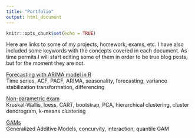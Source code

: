 ```yaml
---
title: "Portfolio"
output: html_document
---
```


```r
knitr::opts_chunk$set(echo = TRUE)
```


Here are links to some of my projects, homework, exams, etc. I have also included some keywords with the concepts covered in each document. As time permits I will start editing some of them in order to be true blog posts, but for the moment they are not.      

[Forecasting with ARIMA model in R](/portfolio/arima_forecast_in_R.html)    
Time series, ACF, PACF, ARIMA, seasonality, forecasting, variance stabilization transformation, differencing       

[Non-parametric exam](/portfolio/non_parametric_exam_2.html)     
Kruskal-Wallis, loess, CART, bootstrap, PCA, hierarchical clustering, cluster dendrogram, k-means clustering    

[GAMs](/portfolio/Homework_4_Juan_M_Canovas.html)        
Generalized Additive Models, concurvity, interaction, quantile GAM    